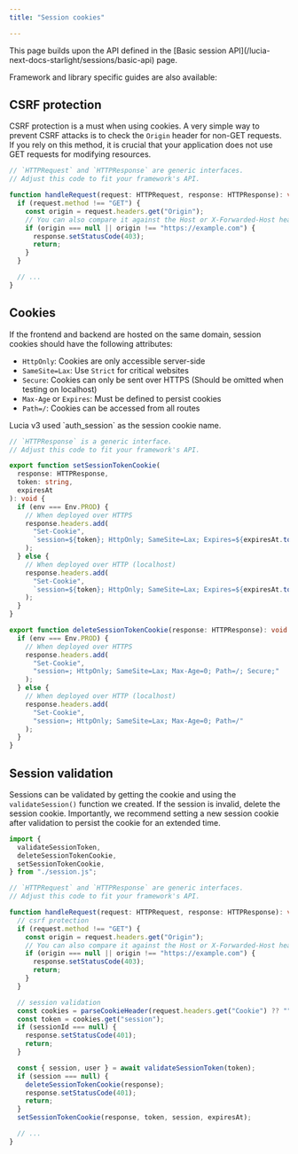 ```yaml
---
title: "Session cookies"

---
```



<Aside>This page builds upon the API defined in the [Basic session API](/lucia-next-docs-starlight/sessions/basic-api) page.</Aside>

Framework and library specific guides are also available:

<CardGrid>
  <LinkCard
    title="Astro"
    href="/lucia-next-docs-starlight/sessions/cookies/astro"
  />
  <LinkCard
    title="Next.js"
    href="/lucia-next-docs-starlight/sessions/cookies/nextjs"
  />
  <LinkCard
    title="SvelteKit"
    href="/lucia-next-docs-starlight/sessions/cookies/sveltekit"
  />
</CardGrid>

## CSRF protection

CSRF protection is a must when using cookies. A very simple way to prevent CSRF attacks is to check the `Origin` header for non-GET requests. If you rely on this method, it is crucial that your application does not use GET requests for modifying resources.

```ts
// `HTTPRequest` and `HTTPResponse` are generic interfaces.
// Adjust this code to fit your framework's API.

function handleRequest(request: HTTPRequest, response: HTTPResponse): void {
  if (request.method !== "GET") {
    const origin = request.headers.get("Origin");
    // You can also compare it against the Host or X-Forwarded-Host header.
    if (origin === null || origin !== "https://example.com") {
      response.setStatusCode(403);
      return;
    }
  }

  // ...
}
```

## Cookies

If the frontend and backend are hosted on the same domain, session cookies should have the following attributes:

- `HttpOnly`: Cookies are only accessible server-side
- `SameSite=Lax`: Use `Strict` for critical websites
- `Secure`: Cookies can only be sent over HTTPS (Should be omitted when testing on localhost)
- `Max-Age` or `Expires`: Must be defined to persist cookies
- `Path=/`: Cookies can be accessed from all routes

<Aside>Lucia v3 used `auth_session` as the session cookie name.</Aside>

```ts
// `HTTPResponse` is a generic interface.
// Adjust this code to fit your framework's API.

export function setSessionTokenCookie(
  response: HTTPResponse,
  token: string,
  expiresAt
): void {
  if (env === Env.PROD) {
    // When deployed over HTTPS
    response.headers.add(
      "Set-Cookie",
      `session=${token}; HttpOnly; SameSite=Lax; Expires=${expiresAt.toUTCString()}; Path=/; Secure;`
    );
  } else {
    // When deployed over HTTP (localhost)
    response.headers.add(
      "Set-Cookie",
      `session=${token}; HttpOnly; SameSite=Lax; Expires=${expiresAt.toUTCString()}; Path=/`
    );
  }
}

export function deleteSessionTokenCookie(response: HTTPResponse): void {
  if (env === Env.PROD) {
    // When deployed over HTTPS
    response.headers.add(
      "Set-Cookie",
      "session=; HttpOnly; SameSite=Lax; Max-Age=0; Path=/; Secure;"
    );
  } else {
    // When deployed over HTTP (localhost)
    response.headers.add(
      "Set-Cookie",
      "session=; HttpOnly; SameSite=Lax; Max-Age=0; Path=/"
    );
  }
}
```

## Session validation

Sessions can be validated by getting the cookie and using the `validateSession()` function we created. If the session is invalid, delete the session cookie. Importantly, we recommend setting a new session cookie after validation to persist the cookie for an extended time.

```ts
import {
  validateSessionToken,
  deleteSessionTokenCookie,
  setSessionTokenCookie,
} from "./session.js";

// `HTTPRequest` and `HTTPResponse` are generic interfaces.
// Adjust this code to fit your framework's API.

function handleRequest(request: HTTPRequest, response: HTTPResponse): void {
  // csrf protection
  if (request.method !== "GET") {
    const origin = request.headers.get("Origin");
    // You can also compare it against the Host or X-Forwarded-Host header.
    if (origin === null || origin !== "https://example.com") {
      response.setStatusCode(403);
      return;
    }
  }

  // session validation
  const cookies = parseCookieHeader(request.headers.get("Cookie") ?? "");
  const token = cookies.get("session");
  if (sessionId === null) {
    response.setStatusCode(401);
    return;
  }

  const { session, user } = await validateSessionToken(token);
  if (session === null) {
    deleteSessionTokenCookie(response);
    response.setStatusCode(401);
    return;
  }
  setSessionTokenCookie(response, token, session, expiresAt);

  // ...
}
```
